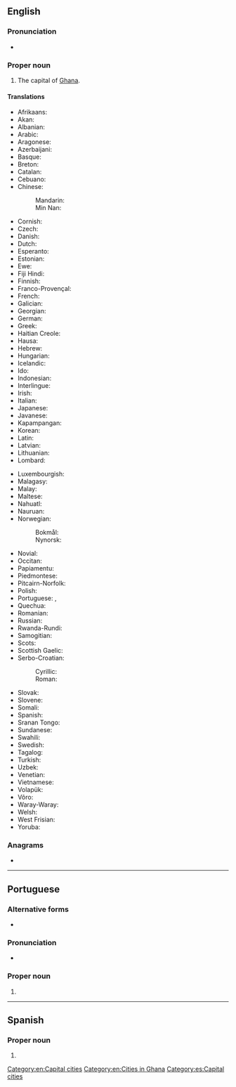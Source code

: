 ==English==
{{wikipedia}}

===Pronunciation===
* {{a|US}} {{IPA|en|/ə.ˈkɹɑ/|/ˈæk.ɹə/}}

===Proper noun===
{{en-proper noun}}

# The capital of [[Ghana]].

====Translations====
{{trans-top|capital of Ghana}}
* Afrikaans: {{t|af|Accra}}
* Akan: {{t|ak|Nkran}}
* Albanian: {{t|sq|Akra}}
* Arabic: {{t|ar|أَكْرَا|f}}
* Aragonese: {{t|an|Accra}}
* Azerbaijani: {{t+|az|Akkra}}
* Basque: {{t|eu|Akkra}}
* Breton: {{t|br|Accra}}
* Catalan: {{t|ca|Accra}}
* Cebuano: {{t|ceb|Acra}}
* Chinese:
*: Mandarin: {{t+|cmn|阿克拉|tr=Ākèlā|sc=Hani}}
*: Min Nan: {{t|nan|Accra|sc=Hani}}
* Cornish: {{t|kw|Accra}}
* Czech: {{t|cs|Accra}}
* Danish: {{t|da|Accra}}
* Dutch: {{t+|nl|Accra}}
* Esperanto: {{t+|eo|Akrao}}
* Estonian: {{t|et|Accra}}
* Ewe: {{t|ee|Gɛ̃}}
* Fiji Hindi: {{t|hif|Accra}}
* Finnish: {{t+|fi|Accra}}
* Franco-Provençal: {{t|frp|Accra}}
* French: {{t+|fr|Accra}}
* Galician: {{t+|gl|Accra}}
* Georgian: {{t|ka|აკრა|sc=Geor}}
* German: {{t+|de|Accra|n}}
* Greek: {{t+|el|Άκρα|f}}
* Haitian Creole: {{t|ht|Akra}}
* Hausa: {{t|ha|Ankara}}
* Hebrew: {{t|he|אַקְרָה|tr=akra}}
* Hungarian: {{t+|hu|Accra}}
* Icelandic: {{t|is|Akkra}}
* Ido: {{t|io|Accra}}
* Indonesian: {{t|id|Accra}}
* Interlingue: {{t|ie|Accra}}
* Irish: {{t|ga|Accra}}
* Italian: {{t|it|Accra}}
* Japanese: {{t+|ja|アクラ|tr=Akura}}
* Javanese: {{t|jv|Accra}}
* Kapampangan: {{t|pam|Accra}}
* Korean: {{t|ko|^아크라}}
* Latin: {{t|la|Accra}}
* Latvian: {{t|lv|Akra}}
* Lithuanian: {{t|lt|Akra}}
* Lombard: {{t|lmo|Accra}}
{{trans-mid}}
* Luxembourgish: {{t|lb|Accra}}
* Malagasy: {{t+|mg|Accra}}
* Malay: {{t|ms|Accra}}
* Maltese: {{t|mt|Akkra}}
* Nahuatl: {{t|nah|Acra}}
* Nauruan: {{t|na|Accra}}
* Norwegian: {{t|no|Accra}}
*: Bokmål: {{t|nb|Accra}}
*: Nynorsk: {{t|nn|Accra}}
* Novial: {{t|nov|Akra}}
* Occitan: {{t|oc|Accra}}
* Papiamentu: {{t|pap|Accra}}
* Piedmontese: {{t|pms|Accra}}
* Pitcairn-Norfolk: {{t|pih|Akra}}
* Polish: {{t+|pl|Akra}}
* Portuguese: {{t+|pt|Acra|f}}, {{t|pt|Accra|f}}
* Quechua: {{t|qu|Accra}}
* Romanian: {{t+|ro|Accra}}
* Russian: {{t+|ru|А́ккра|f}}
* Rwanda-Rundi: {{t|rw|Accra}}
* Samogitian: {{t|sgs|Akra}}
* Scots: {{t|sco|Accra}}
* Scottish Gaelic: {{t|gd|Accra}}
* Serbo-Croatian:
*: Cyrillic: {{t|sh|Акра|f}}
*: Roman: {{t|sh|Akra|f}}
* Slovak: {{t|sk|Akkra}}
* Slovene: {{t|sl|Akra}}
* Somali: {{t|so|Akara}}
* Spanish: {{t|es|Acra|f}}
* Sranan Tongo: {{t|srn|Accra}}
* Sundanese: {{t|su|Accra}}
* Swahili: {{t|sw|Accra}}
* Swedish: {{t+|sv|Accra}}
* Tagalog: {{t|tl|Accra}}
* Turkish: {{t|tr|Akra}}
* Uzbek: {{t|uz|Akkra}}
* Venetian: {{t|vec|Accra}}
* Vietnamese: {{t|vi|Accra}}
* Volapük: {{t|vo|Accra}}
* Võro: {{t|vro|Accra}}
* Waray-Waray: {{t|war|Accra}}
* Welsh: {{t|cy|Accra}}
* West Frisian: {{t|fy|Akkra}}
* Yoruba: {{t|yo|Aakrá}}
{{trans-bottom}}

===Anagrams===
* {{anagrams|en|a=aaccr|Racca|carac}}

[[Category:en:Capital cities]]
[[Category:en:Cities in Ghana]]

----

==Portuguese==

===Alternative forms===
* {{l|pt|Acra}}

===Pronunciation===
* {{a|Brazil}} {{IPA|pt|/ˈa.kɾɐ/}}

===Proper noun===
{{pt-proper noun|f}}

# {{place|pt|capital city|c/Ghana|t1=Accra}}

----

==Spanish==

===Proper noun===
{{es-proper noun}}

# {{l|en|Accra}}

[[Category:es:Capital cities]]